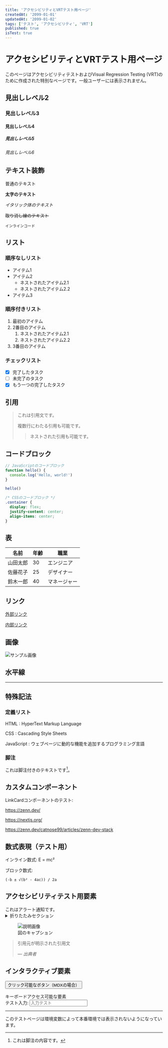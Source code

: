 ```yaml
---
title: 'アクセシビリティとVRTテスト用ページ'
createdAt: '2099-01-01'
updatedAt: '2099-01-02'
tags: ['テスト', 'アクセシビリティ', 'VRT']
published: true
isTest: true
---
```


# アクセシビリティとVRTテスト用ページ

このページはアクセシビリティテストおよびVisual Regression Testing (VRT)のために作成された特別なページです。一般ユーザーには表示されません。

## 見出しレベル2

### 見出しレベル3

#### 見出しレベル4

##### 見出しレベル5

###### 見出しレベル6

## テキスト装飾

普通のテキスト

**太字のテキスト**

_イタリック体のテキスト_

~~取り消し線のテキスト~~

`インラインコード`

## リスト

### 順序なしリスト

- アイテム1
- アイテム2
  - ネストされたアイテム2.1
  - ネストされたアイテム2.2
- アイテム3

### 順序付きリスト

1. 最初のアイテム
2. 2番目のアイテム
   1. ネストされたアイテム2.1
   2. ネストされたアイテム2.2
3. 3番目のアイテム

### チェックリスト

- [x] 完了したタスク
- [ ] 未完了のタスク
- [x] もう一つの完了したタスク

## 引用

> これは引用文です。
>
> 複数行にわたる引用も可能です。
>
> > ネストされた引用も可能です。

## コードブロック

```javascript
// JavaScriptのコードブロック
function hello() {
  console.log('Hello, world!')
}

hello()
```

```css
/* CSSのコードブロック */
.container {
  display: flex;
  justify-content: center;
  align-items: center;
}
```

## 表

| 名前     | 年齢 | 職業         |
| -------- | ---- | ------------ |
| 山田太郎 | 30   | エンジニア   |
| 佐藤花子 | 25   | デザイナー   |
| 鈴木一郎 | 40   | マネージャー |

## リンク

[外部リンク](https://example.com)

[内部リンク](/posts)

## 画像

![サンプル画像](https://via.placeholder.com/300x200)

## 水平線

---

## 特殊記法

### 定義リスト

HTML
: HyperText Markup Language

CSS
: Cascading Style Sheets

JavaScript
: ウェブページに動的な機能を追加するプログラミング言語

### 脚注

これは脚注付きのテキストです[^1]。

[^1]: これは脚注の内容です。

## カスタムコンポーネント

LinkCardコンポーネントのテスト:

<LinkCard>https://zenn.dev/</LinkCard>

<LinkCard>https://nextjs.org/</LinkCard>

<LinkCard>https://zenn.dev/catnose99/articles/zenn-dev-stack</LinkCard>

## 数式表現（テスト用）

インライン数式: E = mc²

ブロック数式:

```
(-b ± √(b² - 4ac)) / 2a
```

## アクセシビリティテスト用要素

<div role="alert">これはアラート通知です。</div>

<details>
  <summary>折りたたみセクション</summary>
  <p>ここは折りたたまれたコンテンツです。</p>
</details>

<figure>
  <img src="https://via.placeholder.com/400x300" alt="説明画像" />
  <figcaption>図のキャプション</figcaption>
</figure>

<blockquote cite="https://example.com">
  <p>引用元が明示された引用文</p>
  <footer>
    — <cite>出典者</cite>
  </footer>
</blockquote>

## インタラクティブ要素

<button>クリック可能なボタン（MDXの場合）</button>

<div tabIndex="0" role="button">
  キーボードアクセス可能な要素
</div>

<form>
  <label htmlFor="test-input">テスト入力:</label>
  <input id="test-input" type="text" placeholder="入力テスト" />
</form>

---

このテストページは環境変数によって本番環境では表示されないようになっています。
